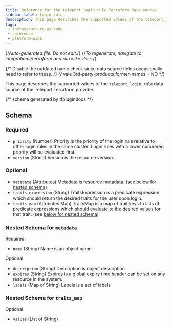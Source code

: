 ```yaml
---
title: Reference for the teleport_login_rule Terraform data-source
sidebar_label: login_rule
description: This page describes the supported values of the teleport_login_rule data-source of the Teleport Terraform provider.
tags:
 - infrastructure-as-code
 - reference
 - platform-wide
---
```


{/*Auto-generated file. Do not edit.*/}
{/*To regenerate, navigate to integrations/terraform and run `make docs`.*/}

{/* Disable the outdated name check since data source fields occasionally need
to refer to these. */}
{/* vale 3rd-party-products.former-names = NO */}

This page describes the supported values of the `teleport_login_rule` data source of the
Teleport Terraform provider.





{/*  schema generated by tfplugindocs */}
## Schema

### Required

- `priority` (Number) Priority is the priority of the login rule relative to other login rules in the same cluster. Login rules with a lower numbered priority will be evaluated first.
- `version` (String) Version is the resource version.

### Optional

- `metadata` (Attributes) Metadata is resource metadata. (see [below for nested schema](#nested-schema-for-metadata))
- `traits_expression` (String) TraitsExpression is a predicate expression which should return the desired traits for the user upon login.
- `traits_map` (Attributes Map) TraitsMap is a map of trait keys to lists of predicate expressions which should evaluate to the desired values for that trait. (see [below for nested schema](#nested-schema-for-traits_map))

### Nested Schema for `metadata`

Required:

- `name` (String) Name is an object name

Optional:

- `description` (String) Description is object description
- `expires` (String) Expires is a global expiry time header can be set on any resource in the system.
- `labels` (Map of String) Labels is a set of labels


### Nested Schema for `traits_map`

Optional:

- `values` (List of String)

